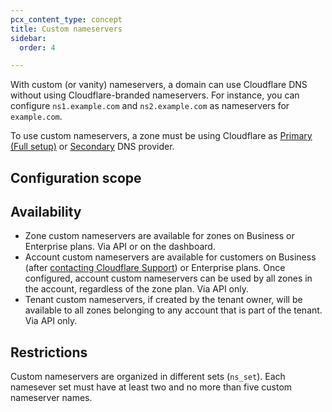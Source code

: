 ```yaml
---
pcx_content_type: concept
title: Custom nameservers
sidebar:
  order: 4

---
```



With custom (or vanity) nameservers, a domain can use Cloudflare DNS without using Cloudflare-branded nameservers. For instance, you can configure `ns1.example.com` and `ns2.example.com` as nameservers for `example.com`.

To use custom nameservers, a zone must be using Cloudflare as [Primary (Full setup)](/dns/zone-setups/full-setup/) or [Secondary](/dns/zone-setups/zone-transfers/cloudflare-as-secondary/) DNS provider.

## Configuration scope

<DirectoryListing />

## Availability

* Zone custom nameservers are available for zones on Business or Enterprise plans. Via API or on the dashboard.
* Account custom nameservers are available for customers on Business (after [contacting Cloudflare Support](/support/contacting-cloudflare-support/)) or Enterprise plans. Once configured, account custom nameservers can be used by all zones in the account, regardless of the zone plan. Via API only.
* Tenant custom nameservers, if created by the tenant owner, will be available to all zones belonging to any account that is part of the tenant. Via API only.

## Restrictions

Custom nameservers are organized in different sets (`ns_set`). Each namesever set must have at least two and no more than five custom nameserver names.

<Render file="ns-advanced-vs-custom" /><br />
